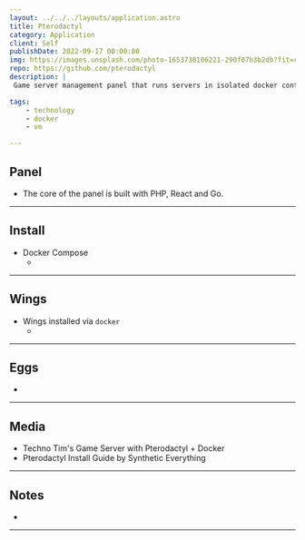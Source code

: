 ```yaml
---
layout: ../../../layouts/application.astro
title: Pterodactyl
category: Application
client: Self
publishDate: 2022-09-17 00:00:00
img: https://images.unsplash.com/photo-1653730106221-290f07b3b2db?fit=crop&w=1400&h=700&q=75
repo: https://github.com/pterodactyl
description: |
 Game server management panel that runs servers in isolated docker containers.

tags:
    - technology
    - docker
    - vm

---
```



## Panel
- The core of the panel is built with PHP, React and Go.

* * *

## Install
- Docker Compose
    - <Github src="data/pterodactyl/panel/panel-compose.yml" description="The docker compose for the panel." />

* * *

## Wings
- Wings installed via `docker`
    - <Github src="data/pterodactyl/wings/wings-compose.yml" description="The docker compose for the wings." />

* * *

## Eggs
- 

* * *

## Media
- Techno Tim's Game Server with Pterodactyl + Docker
    <VideoComponent iframe src="yt" id="_ypAmCcIlBE" description="Techo Tims Guide" />
- Pterodactyl Install Guide by Synthetic Everything
    <VideoComponent iframe src="yt" id="2mibJeaEq3Q" description="Synthetic Guide" />
* * *

## Notes
- 

* * * 
